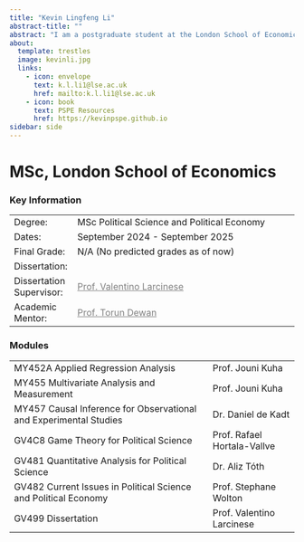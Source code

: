 ```yaml
---
title: "Kevin Lingfeng Li"
abstract-title: ""
abstract: "I am a postgraduate student at the London School of Economics, interested in applied econometrics, political economy, and development economics. I am an intern at the United Nations Development Programme."
about:
  template: trestles
  image: kevinli.jpg
  links:
    - icon: envelope
      text: k.l.li1@lse.ac.uk
      href: mailto:k.l.li1@lse.ac.uk
    - icon: book
      text: PSPE Resources
      href: https://kevinpspe.github.io
sidebar: side
---
```


# MSc, London School of Economics

### Key Information

|                          |                                                                                                                               |
|----------------|--------------------------------------------------------|
| Degree:                  | MSc Political Science and Political Economy                                                                                   |
| Dates:                   | September 2024 - September 2025                                                                                               |
| Final Grade:             | N/A (No predicted grades as of now)                                                                                           |
| Dissertation:            |                                                                                                                               |
| Dissertation Supervisor: | [Prof. Valentino Larcinese](https://www.lse.ac.uk/government/people/academic-staff/valentino-larcinese){style="color: gray;"} |
| Academic Mentor:         | [Prof. Torun Dewan](https://en.wikipedia.org/wiki/Torun_Dewan){style="color: gray;"}                                          |

### Modules

|                                                                   |                             |
|--------------------------------------------------|----------------------|
| MY452A Applied Regression Analysis                                | Prof. Jouni Kuha            |
| MY455 Multivariate Analysis and Measurement                       | Prof. Jouni Kuha            |
| MY457 Causal Inference for Observational and Experimental Studies | Dr. Daniel de Kadt          |
| GV4C8 Game Theory for Political Science                           | Prof. Rafael Hortala-Vallve |
| GV481 Quantitative Analysis for Political Science                 | Dr. Aliz Tóth               |
| GV482 Current Issues in Political Science and Political Economy   | Prof. Stephane Wolton       |
| GV499 Dissertation                                                | Prof. Valentino Larcinese   |
